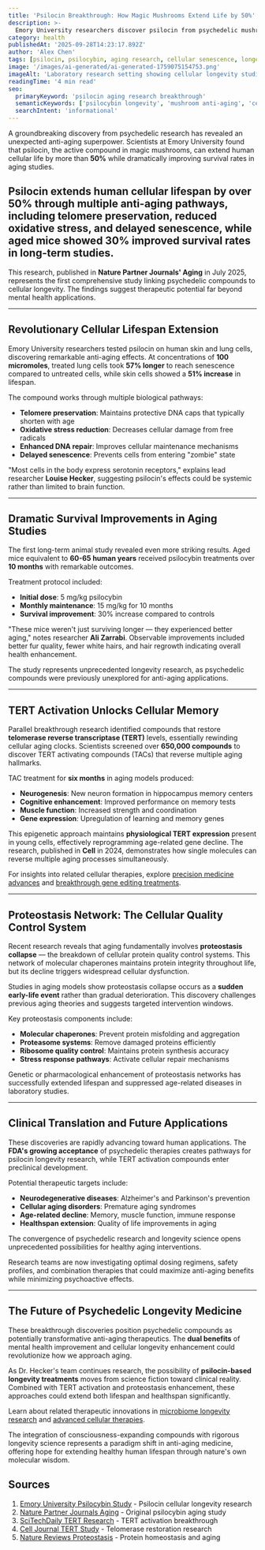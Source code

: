 ```yaml
---
title: 'Psilocin Breakthrough: How Magic Mushrooms Extend Life by 50%'
description: >-
  Emory University researchers discover psilocin from psychedelic mushrooms extends human cellular lifespan by over 50% and improves survival in aging studies.
category: health
publishedAt: '2025-09-28T14:23:17.892Z'
author: 'Alex Chen'
tags: [psilocin, psilocybin, aging research, cellular senescence, longevity, psychedelics, mushrooms, lifespan extension, anti-aging]
image: '/images/ai-generated/ai-generated-1759075154753.png'
imageAlt: 'Laboratory research setting showing cellular longevity studies with psilocin compounds from magic mushrooms extending human cell lifespan'
readingTime: '4 min read'
seo:
  primaryKeyword: 'psilocin aging research breakthrough'
  semanticKeywords: ['psilocybin longevity', 'mushroom anti-aging', 'cellular lifespan extension', 'psychedelic aging research', 'telomere preservation', 'senescence delay']
  searchIntent: 'informational'
---
```


A groundbreaking discovery from psychedelic research has revealed an unexpected anti-aging superpower. Scientists at Emory University found that psilocin, the active compound in magic mushrooms, can extend human cellular life by more than **50%** while dramatically improving survival rates in aging studies.

## Psilocin extends human cellular lifespan by over 50% through multiple anti-aging pathways, including telomere preservation, reduced oxidative stress, and delayed senescence, while aged mice showed 30% improved survival rates in long-term studies.

This research, published in **Nature Partner Journals' Aging** in July 2025, represents the first comprehensive study linking psychedelic compounds to cellular longevity. The findings suggest therapeutic potential far beyond mental health applications.

---

## Revolutionary Cellular Lifespan Extension

Emory University researchers tested psilocin on human skin and lung cells, discovering remarkable anti-aging effects. At concentrations of **100 micromoles**, treated lung cells took **57% longer** to reach senescence compared to untreated cells, while skin cells showed a **51% increase** in lifespan.

The compound works through multiple biological pathways:

- **Telomere preservation**: Maintains protective DNA caps that typically shorten with age
- **Oxidative stress reduction**: Decreases cellular damage from free radicals
- **Enhanced DNA repair**: Improves cellular maintenance mechanisms
- **Delayed senescence**: Prevents cells from entering "zombie" state

"Most cells in the body express serotonin receptors," explains lead researcher **Louise Hecker**, suggesting psilocin's effects could be systemic rather than limited to brain function.

---

## Dramatic Survival Improvements in Aging Studies

The first long-term animal study revealed even more striking results. Aged mice equivalent to **60-65 human years** received psilocybin treatments over **10 months** with remarkable outcomes.

Treatment protocol included:
- **Initial dose**: 5 mg/kg psilocybin
- **Monthly maintenance**: 15 mg/kg for 10 months
- **Survival improvement**: 30% increase compared to controls

"These mice weren't just surviving longer — they experienced better aging," notes researcher **Ali Zarrabi**. Observable improvements included better fur quality, fewer white hairs, and hair regrowth indicating overall health enhancement.

The study represents unprecedented longevity research, as psychedelic compounds were previously unexplored for anti-aging applications.

---

## TERT Activation Unlocks Cellular Memory

Parallel breakthrough research identified compounds that restore **telomerase reverse transcriptase (TERT)** levels, essentially rewinding cellular aging clocks. Scientists screened over **650,000 compounds** to discover TERT activating compounds (TACs) that reverse multiple aging hallmarks.

TAC treatment for **six months** in aging models produced:

- **Neurogenesis**: New neuron formation in hippocampus memory centers
- **Cognitive enhancement**: Improved performance on memory tests
- **Muscle function**: Increased strength and coordination
- **Gene expression**: Upregulation of learning and memory genes

This epigenetic approach maintains **physiological TERT expression** present in young cells, effectively reprogramming age-related gene decline. The research, published in **Cell** in 2024, demonstrates how single molecules can reverse multiple aging processes simultaneously.

For insights into related cellular therapies, explore [precision medicine advances](/health/precision-medicine-revolution-2025) and [breakthrough gene editing treatments](/health/doctors-cured-incurable-baby-custom-dna-editing).

---

## Proteostasis Network: The Cellular Quality Control System

Recent research reveals that aging fundamentally involves **proteostasis collapse** — the breakdown of cellular protein quality control systems. This network of molecular chaperones maintains protein integrity throughout life, but its decline triggers widespread cellular dysfunction.

Studies in aging models show proteostasis collapse occurs as a **sudden early-life event** rather than gradual deterioration. This discovery challenges previous aging theories and suggests targeted intervention windows.

Key proteostasis components include:

- **Molecular chaperones**: Prevent protein misfolding and aggregation
- **Proteasome systems**: Remove damaged proteins efficiently
- **Ribosome quality control**: Maintains protein synthesis accuracy
- **Stress response pathways**: Activate cellular repair mechanisms

Genetic or pharmacological enhancement of proteostasis networks has successfully extended lifespan and suppressed age-related diseases in laboratory studies.

---

## Clinical Translation and Future Applications

These discoveries are rapidly advancing toward human applications. The **FDA's growing acceptance** of psychedelic therapies creates pathways for psilocin longevity research, while TERT activation compounds enter preclinical development.

Potential therapeutic targets include:

- **Neurodegenerative diseases**: Alzheimer's and Parkinson's prevention
- **Cellular aging disorders**: Premature aging syndromes
- **Age-related decline**: Memory, muscle function, immune response
- **Healthspan extension**: Quality of life improvements in aging

The convergence of psychedelic research and longevity science opens unprecedented possibilities for healthy aging interventions.

Research teams are now investigating optimal dosing regimens, safety profiles, and combination therapies that could maximize anti-aging benefits while minimizing psychoactive effects.

---

## The Future of Psychedelic Longevity Medicine

These breakthrough discoveries position psychedelic compounds as potentially transformative anti-aging therapeutics. The **dual benefits** of mental health improvement and cellular longevity enhancement could revolutionize how we approach aging.

As Dr. Hecker's team continues research, the possibility of **psilocin-based longevity treatments** moves from science fiction toward clinical reality. Combined with TERT activation and proteostasis enhancement, these approaches could extend both lifespan and healthspan significantly.

Learn about related therapeutic innovations in [microbiome longevity research](/health/microbiome-engineering-transforms-athletic-performance) and [advanced cellular therapies](/health/precision-medicine-revolution-2025).

The integration of consciousness-expanding compounds with rigorous longevity science represents a paradigm shift in anti-aging medicine, offering hope for extending healthy human lifespan through nature's own molecular wisdom.

## Sources

1. [Emory University Psilocybin Study](https://news.emory.edu/stories/2025/07/hs_psilocybin_aging_study_10-07-2025/story.html) - Psilocin cellular longevity research
2. [Nature Partner Journals Aging](https://www.nature.com/articles/s41514-025-00244-x) - Original psilocybin aging study
3. [SciTechDaily TERT Research](https://scitechdaily.com/longevity-breakthrough-new-treatment-reverses-multiple-hallmarks-of-aging/) - TERT activation breakthrough
4. [Cell Journal TERT Study](https://www.cell.com/cell/abstract/S0092-8674(24)00592-0) - Telomerase restoration research
5. [Nature Reviews Proteostasis](https://www.nature.com/articles/s41580-019-0101-y) - Protein homeostasis and aging
